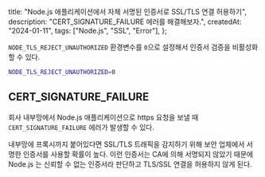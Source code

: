   title: "Node.js 애플리케이션에서 자체 서명된 인증서로 SSL/TLS 연결 허용하기",
  description: "CERT_SIGNATURE_FAILURE 에러를 해결해보자.",
  createdAt: "2024-01-11",
  tags: ["Node.js", "SSL", "Error"],
};

`NODE_TLS_REJECT_UNAUTHORIZED` 환경변수를 `0`으로 설정해서 인증서 검증을 비활성화 할 수 있다.

```bash
NODE_TLS_REJECT_UNAUTHORIZED=0
```

## CERT_SIGNATURE_FAILURE

회사 내부망에서 Node.js 애플리케이션으로 https 요청을 보낼 때 `CERT_SIGNATURE_FAILURE` 에러가 발생할 수 있다.

내부망에 프록시까지 붙어있다면 SSL/TLS 트래픽을 감지하기 위해 보안 업체에서 서명한 인증서를 사용할 확률이 높다. 이런 인증서는 CA에 의해 서명되지 않았기 때문에 Node.js 는 신뢰할 수 없는 인증서라 판단하고 TLS/SSL 연결을 허용하지 않게 된다.
